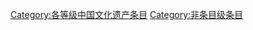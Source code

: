 {{Wikipedia category}}
{{emptycat}}
{{catmore1|[[Wikipedia:中国文化遗产专题|Wikipedia:中国文化遗产专题]]}}
{{Articles by Importance| topic=中国文化遗产 | importance= }}
{{Articles by Quality|topic=中国文化遗产 |quality=非条目}}
{{CategoryTOC}}

[[Category:各等级中国文化遗产条目|Category:各等级中国文化遗产条目]]
[[Category:非条目级条目|Category:非条目级条目]]